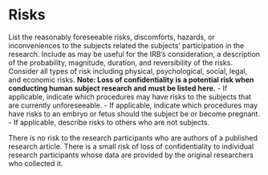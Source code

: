 # Risks

::: {.instr_box .rmdnote}

List the reasonably foreseeable risks, discomforts, hazards, or inconveniences to the subjects related the subjects' participation in the research. 
Include as may be useful for the IRB's consideration, a description of the probability, magnitude, duration, and reversibility of the risks.
Consider all types of risk including physical, psychological, social, legal, and economic risks.
**Note: Loss of confidentiality is a potential risk when conducting human subject research and must be listed here.**
- If applicable, indicate which procedures may have risks to the
subjects that are currently unforeseeable.
- If applicable, indicate which procedures may have risks to an embryo
or fetus should the subject be or become pregnant.
- If applicable, describe risks to others who are not subjects.

:::

There is no risk to the research participants who are authors of a published research article.
There is a small risk of loss of confidentiality to individual research participants whose data are provided by the original researchers who collected it.
